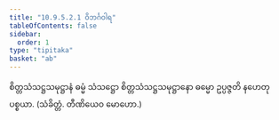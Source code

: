```yaml
---
title: "10.9.5.2.1 ဝိဘင်္ဂဝါရ"
tableOfContents: false
sidebar:
  order: 1
type: "tipitaka"
basket: "ab"
---
```



<DynamicBreadcrumb />

<Division number="298">

<Paragraph number="3053">
စိတ္တသံသဋ္ဌသမုဋ္ဌာနံ ဓမ္မံ သံသဋ္ဌော စိတ္တသံသဋ္ဌသမုဋ္ဌာနော ဓမ္မော ဥပ္ပဇ္ဇတိ နဟေတုပစ္စယာ. (သံခိတ္တံ. တီဏိယေဝ မောဟော.)
</Paragraph>
</Division>